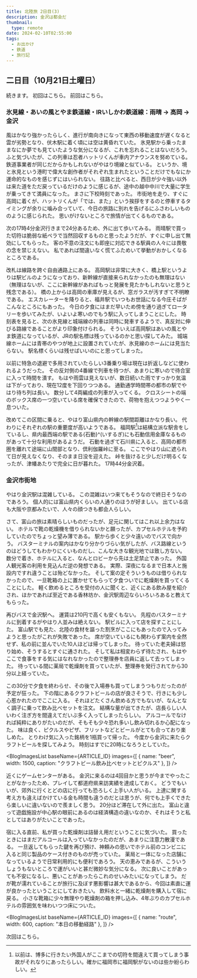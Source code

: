 ```yaml
---
title: 北陸旅 2日目(3)
description: 金沢は都会だ
thumbnail:
  type: remote
date: 2024-02-10T02:55:00
tags:
  - お出かけ
  - 鉄道
  - 旅行記
---
```



## 二日目（10月21日土曜日）

続きます。
初回は<AutoPostLink slug="20231020-hokuriku-1-1">こちら</AutoPostLink>。
前回は<AutoPostLink slug="20231020-hokuriku-2-2">こちら</AutoPostLink>。

### 氷見線・あいの風とやま鉄道線・IRいしかわ鉄道線：雨晴 &rarr; 高岡 &rarr; 金沢

風はかなり強かったらしく、進行が南向きになって東西の移動速度が遅くなると雲が劣勢となり、伏木駅に着く頃には空は黄昏れていた。
氷見駅から乗ったままなにか夢でも見ていたような気分になるが、これを忘れることはないだろう。
ふと気づいたが、この列車は忍者ハットリくんが車内アナウンスを努めている。
鉄道事業者が同じだからかもしれないがやはり境線と似ている。
というか、境と氷見という港町で偉大な創作者がそれぞれ生まれたということだけでもなにか運命的なものを感じずにはいられない。
往路と比べると、西日が少々強い以外は来た道をただ戻っているだけのように感じるが、途中の越中中川で大量に学生が乗ってきて満員になった。
まさに下校時刻であった。
市街地を走り、すぐに高岡に着くが、ハットリくんが「では、また」という挨拶をするのと停車するタイミングが余りに噛み合っていて、今日の旅路に別れを告げるにふさわしいもののように感じられた。
思いがけないところで旅情が出てくるものである。

次の17時4分金沢行きまで24分あるため、外に出て歩いてみる。
雨晴駅で買った切符は脆弱な紙ペラで当然回収するものと思ったようだが、すぐに申し出て無効にしてもらった。
客の不意の注文にも即座に対応できる駅員の人々には畏敬の念を禁じえない。
私であれば間違いなく慌てふためいて挙動がおかしくなるところである。

改札は線路を跨ぐ自由通路上にある。
高岡駅は非常に大きく、橋上駅というよりは駅ビルのようになっており、新幹線が直接来られなかったのも無理はない（無理はないが、ここに新幹線があればもっと発展を見たかもしれないと思うと残念である）。
橋の上からは高岡の車庫が見えるが、窓ガラスが汚すぎて不明瞭である。
エスカレーターを降りると、福井駅でいつもお世話になる今庄そばがこんなところにもあった。
今日の夕食にはまだ早いため傍を通り過ぎてロータリーを歩いてみたが、いよいよ寒いのでもう駅に入ってしまうことにした。
時刻表を見ると、次の氷見線と城端線の列車は同時に発車するようで、真反対に伸びる路線であることがより印象付けられる。
そういえば高岡駅はあいの風とやま鉄道になっているが、JRの駅名標は残っているのかと思い探してみた。
城端線ホームには青帯のやつが地上に設置されていたが、氷見線のホームには見当たらない。
駅名標くらいは残せばいいのにと思ってしまった。

以前に特急の退避で多用されていたらしい3番乗り場は現在は折返しなどに使われるようだった。
その反対側の4番線で列車を待つが、あまりに寒いので待合室に入って時間を潰す。
もはや雨雲は見えないが、数日続いた雨ですっかり気温は下がっており、現在12度を下回りつつある。
通勤通学時間帯の都市の駅でやはり待ち列は長い。
数分して4両編成の列車が入ってくる。
クロスシートの端のボックス席の一つ空いている席を確保できたので、荷物を抱えつつようやく一息ついた。

改めてこの区間に乗ると、やはり富山県内の幹線の駅間距離はかなり長い。
代わりにそれぞれの駅の重要度が高いようである。
福岡駅[^fukuoka]は結構立派な駅舎をしているし、県内最西端の駅である{石動}^(いするぎ)にも石動信用金庫なるものがあって十分な利用があるようだ。
石動を過ぎて石川県に入ると、高岡の都市圏を離れて途端に山間部となり、倶利伽羅峠に至る。
ここでやはり山に遮られて日が見えなくなり、そのまま日没を迎えた。
峠を抜けると少しだけ明るくなったが、津幡あたりで完全に日が暮れた。
17時44分金沢着。

[^fukuoka]: 以前は、博多に行きたい外国人がここまでの切符を間違えて買ってしまう事故がそれなりにあったらしい。確かに福岡市に福岡駅がないのは些か紛らわしい。

### 金沢市街地

やはり金沢駅は混雑している。
この混雑はいつ来てもそうなので終日そうなのであろう。
個人的には富山県内くらいの人通りのほうが好ましい。
出ている店も大阪や京都みたいで、人々の顔つきも都会人らしい。

さて、富山の旅は素晴らしいものだったが、足元に関してはこれ以上余力はない。
ホテルで靴の乾燥機を借りられないかと願ったが、カプセルホテルを予約していたのでちょっと望み薄である。
駅から歩くと少々遠いのでバスで向かう。
バスターミナルの案内はかなり分かりづらい気がしたが、バス路線というのはどうしてもわかりにくいものだし、こんな大きな観光地では致し方ない。
数分で着き、ホテルに入ると、なんとロビーから先は土足禁止であった。
外国人観光客の利用を見込んだ逆の発想である。
実際、深夜になるまで日本人と施設内ですれ違うことは殆どなかった。
そして案の定そういうものは借りられなかったので、一旦靴箱の上に置かせてもらって夕食ついでに乾燥剤を買ってくることにした。
軽く飲めるところを受付の人に聞くと、近くにある飲み屋を紹介され、ほかであれば至近である香林坊か、金沢駅周辺ならいろいろあると教えてもらった。

再びバスで金沢駅へ。
運賃は210円で高くも安くもない。
先程のバスターミナルに到着するがやはり人並みは絶えない。
駅ビルに入って店を探すことにした。
富山駅でも見た、北陸の食材を謳った割烹がここにもあったので入ってみようと思ったがこれが失敗であった。
席が空いているにも関わらず案内を全然せず、私の前に並んでいた10人ほどは帰ってしまった。
待っていた老夫婦は怒り始め、そうするとすぐに通された。
そして私は相変わらず待たされ、もはやここで食事をする気にはなれなかったので整理券を店員に返して去ってしまった。
待っている間に薬局で乾燥剤を買っていたが、整理券を発行されてから30分以上経っていた。

この30分で夕食を終わらせ、その後で入場券も買ってしまうつもりだったのが予定が狂った。
下の階にあるクラフトビールの店が良さそうで、行きにも少し心惹かれたのでここに入る。
それほどたくさん飲める方でもないが、なんとなく調子に乗って飲み比べセットを注文。
結構な量が出てきたが、店長らしい人いわく注ぎ方を間違えてだいぶ多く入ってしまったらしい。
アルコールでなければ純粋にありがたいのだが、そもそも少々恐れ多いし飲み切れるか心配になった。
味は良く、ピクルスやピザ、フリットなどとビールがとても合っており楽しめた。
とりわけ気に入った銘柄を1瓶買って帰った。
今度から金沢に来たらクラフトビールを探してみよう。
時刻はすでに20時になろうとしていた。

<BlogImagesList
baseName={ARTICLE_ID}
images={[
{ name: "beer", width: 1500, caption: "クラフトビール飲み比べセットとピクルス" },
]}
/>

近くにゲームセンターがある。
金沢に来るのは4回目かと思うが今までやったことがなかったため、プレイして都道府県来訪実績を達成しておく。
どうでもいいが、郊外に行くとどの店に行っても恐ろしく上手い人がいる。
上達に関する考え方も違えばかけている金も時間も違うのだとは思うが、何でも上手くできたら楽しいに違いないので羨ましく思う。
20分ほど滞在して外に出た。
富山と違って遊戯施設が中心駅の眼前にあるのは経済構造の違いなのか、それはそうと私としてはありがたいことであった。

宿に入る直前、私が買った乾燥剤は詰替え用だということに気づいた。
買ったときにはまだアルコールは入っていなかったのだが、あまりに注意力散漫である。
一旦返してもらった鍵を再び預け、神頼みの思いでホテル前のコンビニに入ると同じ製品のケース付きのものが売っていた。
薬局と一体になった店舗になっているようで日常利用的にも便利であろう。
天の恵みであるが、こういうしょうもないところで運がいいと甚だ微妙な気分になる。
次に良いことがあっても不安になるし、悪いことがあったらこれのせいみたいになってしまう。
だが靴が濡れていることが旅行に及ぼす悪影響は甚大であるから、今回は素直に運が良かったということにしておきたい。
飲料水と一緒に乾燥剤を購入して宿に戻る。
小さな靴箱に少々無理やり乾燥剤の箱を押し込み、4年ぶりのカプセルホテルの雰囲気を味わいつつ床についた。

<BlogImagesList
baseName={ARTICLE_ID}
images={[
{ name: "route", width: 600, caption: "本日の移動経路" },
]}
/>

次回は<AutoPostLink slug="20231020-hokuriku-3-1">こちら</AutoPostLink>。
